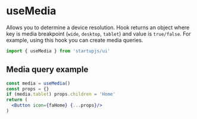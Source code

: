 
# useMedia

Allows you to determine a device resolution. Hook returns an object where key is media breakpoint (`wide`, `desktop`, `tablet`) and value is `true/false`. For example, using this hook you can create media queries.

```jsx
import { useMedia } from 'startupjs/ui'
```

## Media query example

```jsx example
const media = useMedia()
const props = {}
if (media.tablet) props.children = 'Home'
return (
  <Button icon={faHome} {...props}/>
)
```
